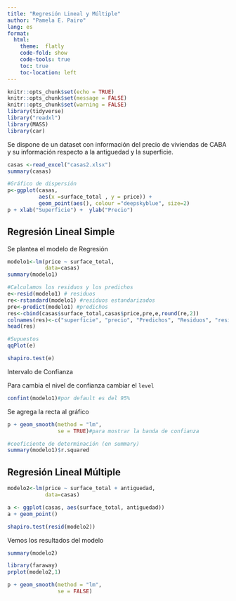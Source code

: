 ---
title: "Regresión Lineal y Múltiple"
author: "Pamela E. Pairo"
lang: es
format:
  html:
    theme:  flatly
    code-fold: show
    code-tools: true
    toc: true
    toc-location: left
---

```{r setup, include=FALSE}
knitr::opts_chunk$set(echo = TRUE)
knitr::opts_chunk$set(message = FALSE)
knitr::opts_chunk$set(warning = FALSE)
library(tidyverse)
library("readxl")
library(MASS)
library(car)
```

Se dispone de un dataset con información del precio de viviendas de CABA y su información respecto a la antiguedad y la superficie.

```{r}
casas <-read_excel("casas2.xlsx")
summary(casas)
```
```{r}
#Gráfico de dispersión
p<-ggplot(casas, 
          aes(x =surface_total , y = price)) + 
          geom_point(aes(), colour ="deepskyblue", size=2)
p + xlab("Superficie") +  ylab("Precio") 
```

## Regresión Lineal Simple

Se plantea el modelo de Regresión

```{r}
modelo1<-lm(price ~ surface_total, 
            data=casas)
summary(modelo1)
```

```{r}
#Calculamos los residuos y los predichos
e<-resid(modelo1) # residuos
re<-rstandard(modelo1) #residuos estandarizados
pre<-predict(modelo1) #predichos
res<-cbind(casas$surface_total,casas$price,pre,e,round(re,2))
colnames(res)<-c("superficie", "precio", "Predichos", "Residuos", "residuos std") 
head(res)
```

```{r}
#Supuestos
qqPlot(e)
```

```{r}
shapiro.test(e)
```

Intervalo de Confianza

Para cambia el nivel de confianza cambiar el `level`

```{r}
confint(modelo1)#por default es del 95%
```
Se agrega la recta al gráfico

```{r}

p + geom_smooth(method = "lm", 
                se = TRUE)#para mostrar la banda de confianza
```

```{r}
#coeficiente de determinación (en summary)
summary(modelo1)$r.squared
```

## Regresión Lineal Múltiple

```{r}
modelo2<-lm(price ~ surface_total + antiguedad, 
            data=casas)
```

```{r}
a <- ggplot(casas, aes(surface_total, antiguedad))
a + geom_point()
```

```{r}
shapiro.test(resid(modelo2))
```
Vemos los resultados del modelo

```{r}
summary(modelo2)
```

```{r}
library(faraway)
prplot(modelo2,1)
```
```{r}
p + geom_smooth(method = "lm", 
                se = FALSE)
```

